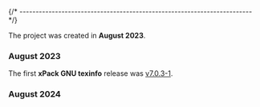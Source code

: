 

{/* ------------------------------------------------------------------------ */}

The project was created in **August 2023**.

### August 2023

The first **xPack GNU texinfo** release was
[v7.0.3-1](/blog/2023/08/22/texinfo-v7-0-3-1-released/).

### August 2024

<HistoryRestructuring/>
